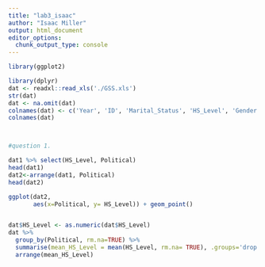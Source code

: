 ```yaml
---
title: "lab3_isaac"
author: "Isaac Miller"
output: html_document
editor_options: 
  chunk_output_type: console
---
```


```r
library(ggplot2)

library(dplyr)
dat <- readxl::read_xls('./GSS.xls')
str(dat)
dat <- na.omit(dat)
colnames(dat) <- c('Year', 'ID', 'Marital_Status', 'HS_Level', 'Gender', 'Political', 'Happy', 'Ballot_Used')
colnames(dat)



#question 1.

dat1 %>% select(HS_Level, Political)
head(dat1)
dat2<-arrange(dat1, Political)
head(dat2)

ggplot(dat2,
       aes(x=Political, y= HS_Level)) + geom_point()


dat$HS_Level <- as.numeric(dat$HS_Level)
dat %>% 
  group_by(Political, rm.na=TRUE) %>% 
  summarise(mean_HS_Level = mean(HS_Level, rm.na= TRUE), .groups='drop') %>% 
  arrange(mean_HS_Level)





```